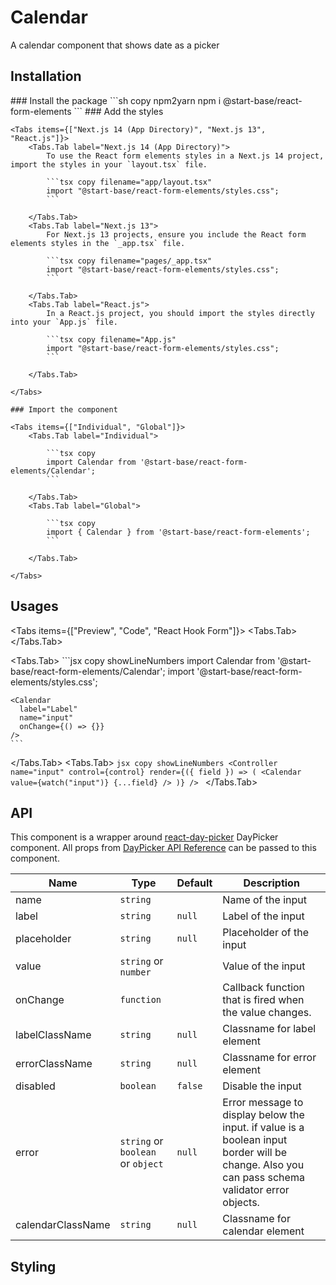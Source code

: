 
# Calendar

A calendar component that shows date as a picker

## Installation

<Steps>
    ### Install the package
    ```sh copy npm2yarn
    npm i @start-base/react-form-elements
    ```
    ### Add the styles

    <Tabs items={["Next.js 14 (App Directory)", "Next.js 13", "React.js"]}>
        <Tabs.Tab label="Next.js 14 (App Directory)">
            To use the React form elements styles in a Next.js 14 project, import the styles in your `layout.tsx` file.

            ```tsx copy filename="app/layout.tsx"
            import "@start-base/react-form-elements/styles.css";
            ```

        </Tabs.Tab>
        <Tabs.Tab label="Next.js 13">
            For Next.js 13 projects, ensure you include the React form elements styles in the `_app.tsx` file.

            ```tsx copy filename="pages/_app.tsx"
            import "@start-base/react-form-elements/styles.css";
            ```

        </Tabs.Tab>
        <Tabs.Tab label="React.js">
            In a React.js project, you should import the styles directly into your `App.js` file.

            ```tsx copy filename="App.js"
            import "@start-base/react-form-elements/styles.css";
            ```

        </Tabs.Tab>

    </Tabs>

    ### Import the component

    <Tabs items={["Individual", "Global"]}>
        <Tabs.Tab label="Individual">

            ```tsx copy
            import Calendar from '@start-base/react-form-elements/Calendar';
            ```

        </Tabs.Tab>
        <Tabs.Tab label="Global">

            ```tsx copy
            import { Calendar } from '@start-base/react-form-elements';
            ```

        </Tabs.Tab>

    </Tabs>

</Steps>

## Usages

<Tabs items={["Preview", "Code", "React Hook Form"]}>
  <Tabs.Tab>
    <Preview height="500px">
      <FormOnChange>
        <Calendar
          label="Label"
          name="input"
        />
      </FormOnChange>
    </Preview>
  </Tabs.Tab>

  <Tabs.Tab>
    ```jsx copy showLineNumbers
    import Calendar from '@start-base/react-form-elements/Calendar';
    import '@start-base/react-form-elements/styles.css';

    <Calendar
      label="Label"
      name="input"
      onChange={() => {}}
    />
    ```

  </Tabs.Tab>
  <Tabs.Tab>
    ```jsx copy showLineNumbers
      <Controller
        name="input"
        control={control}
        render={({ field }) => (
          <Calendar
            value={watch("input")}
            {...field}
          />
        )}
      />
    ```
  </Tabs.Tab>
</Tabs>

## API

This component is a wrapper around [react-day-picker](https://www.npmjs.com/package/react-day-picker) DayPicker component. All props from [DayPicker API Reference](https://daypicker.dev/api/type-aliases/DayPickerProps) can be passed to this component.

| Name              | Type                              | Default | Description                                                                                                                                    |
| ----------------- | --------------------------------- | ------- | ---------------------------------------------------------------------------------------------------------------------------------------------- |
| name              | `string`                          |         | Name of the input                                                                                                                              |
| label             | `string`                          | `null`  | Label of the input                                                                                                                             |
| placeholder       | `string`                          | `null`  | Placeholder of the input                                                                                                                       |
| value             | `string` or `number`              |         | Value of the input                                                                                                                             |
| onChange          | `function`                        |         | Callback function that is fired when the value changes.                                                                                        |
| labelClassName    | `string`                          | `null`  | Classname for label element                                                                                                                    |
| errorClassName    | `string`                          | `null`  | Classname for error element                                                                                                                    |
| disabled          | `boolean`                         | `false` | Disable the input                                                                                                                              |
| error             | `string` or `boolean` or `object` | `null`  | Error message to display below the input. if value is a boolean input border will be change. Also you can pass schema validator error objects. |
| calendarClassName | `string`                          | `null`  | Classname for calendar element                                                                                                                 |

## Styling
